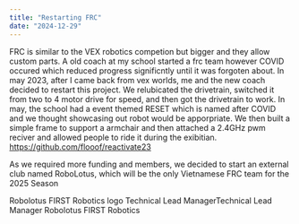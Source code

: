 ```yaml
---
title: "Restarting FRC"
date: "2024-12-29"
---
```


FRC is similar to the VEX robotics competion but bigger and they allow custom parts. A old coach at my school started a frc team however COVID occured which reduced progress significntly until it was forgoten about. In may 2023, after I came back from vex worlds, me and the new coach decided to restart this project. We relubicated the drivetrain, switched it from two to 4 motor drive for speed, and then got the drivetrain to work. In may, the school had a event themed RESET which is named after COVID and we thought showcasing out robot would be apporpriate. We then built a simple frame to support a armchair and then attached a 2.4GHz pwm reciver and allowed people to ride it during the exibitian. https://github.com/flooof/reactivate23

As we required more funding and members, we decided to start an external club named RoboLotus, which will be the only Vietnamese FRC team for the 2025 Season


Robolotus FIRST Robotics logo
Technical Lead ManagerTechnical Lead Manager
Robolotus FIRST Robotics